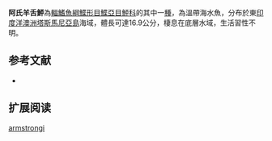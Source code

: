 {{Speciesbox
| name = 阿氏羊舌鮃
| image = 
| image_width = 250px
| image_caption = 
| status = NE
| status_system = IUCN3.1
| genus = Arnoglossus
| species = armstrongi
| authority = [[Scott|Scott]], 1975
| synonyms = 
}}

'''阿氏羊舌鮃'''為[[輻鰭魚綱|輻鰭魚綱]][[鰈形目|鰈形目]][[鰈亞目|鰈亞目]][[鮃科|鮃科]]的其中一[[種|種]]，為溫帶海水魚，分布於東[[印度洋|印度洋]][[澳洲|澳洲]][[塔斯馬尼亞島|塔斯馬尼亞島]]海域，體長可達16.9公分，棲息在底層水域，生活習性不明。
==参考文献==
*{{FishBase_species|genus=Arnoglossus|species=armstrongi|year=2014|month=4}}

== 扩展阅读 ==
{{refbegin}}
{{wikispecies-inline|Arnoglossus armstrongi|阿氏羊舌鮃}}
{{refend}}
{{Taxonbar|from=Q3767976}}

[[Category:羊舌鮃屬|armstrongi]]


{{魚類小作品}}